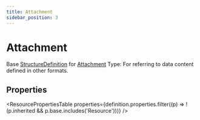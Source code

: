 ```yaml
---
title: Attachment
sidebar_position: 3
---
```



# Attachment

Base <a href="/docs/api/fhir/resources/structuredefinition">StructureDefinition</a> for <a href="/docs/api/fhir/datatypes/attachment">Attachment</a> Type: For referring to data content defined in other formats.

<Tabs queryString="section">
<TabItem value="schema" label="Schema" default>

## Properties

<ResourcePropertiesTable
  properties={definition.properties.filter((p) => !(p.inherited && p.base.includes('Resource')))}
/>

</TabItem>
  


</Tabs>
